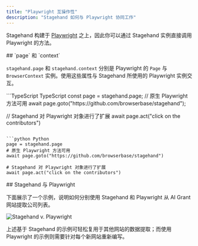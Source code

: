 ```yaml
---
title: "Playwright 互操作性"
description: "Stagehand 如何与 Playwright 协同工作"
---
```


Stagehand 构建于 [Playwright](https://playwright.dev/) 之上，因此你可以通过 Stagehand 实例直接调用 Playwright 的方法。

<div id="page-and-context">
  ## `page` 和 `context`
</div>

`stagehand.page` 和 `stagehand.context` 分别是 Playwright 的 `Page` 与 `BrowserContext` 实例。使用这些属性与 Stagehand 所使用的 Playwright 实例交互。

<CodeGroup>
```TypeScript TypeScript
const page = stagehand.page;
// 原生 Playwright 方法可用
await page.goto("https://github.com/browserbase/stagehand");

// Stagehand 对 Playwright 对象进行了扩展
await page.act("click on the contributors")
```

```python Python
page = stagehand.page
# 原生 Playwright 方法可用
await page.goto("https://github.com/browserbase/stagehand")

# Stagehand 对 Playwright 对象进行了扩展
await page.act("click on the contributors")
```
</CodeGroup>

<div id="stagehand-v-playwright">
  ## Stagehand 与 Playwright
</div>

下面展示了一个示例，说明如何分别使用 Stagehand 和 Playwright 从 AI Grant 网站提取公司列表。

<img src="/images/stagehand-playwright.png" alt="Stagehand v. Playwright" />

上述基于 Stagehand 的示例可轻松复用于其他网站的数据提取；而使用 Playwright 的示例则需要针对每个新网站重新编写。